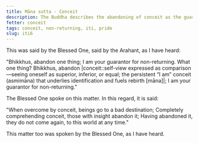 ```yaml
---
title: Māna sutta - Conceit
description: The Buddha describes the abandoning of conceit as the guarantee for non-returning.
fetter: conceit
tags: conceit, non-returning, iti, pride
slug: iti6
---
```


This was said by the Blessed One, said by the Arahant, as I have heard:

"Bhikkhus, abandon one thing; I am your guarantor for non-returning. What one thing? Bhikkhus, abandon |conceit::self-view expressed as comparison—seeing oneself as superior, inferior, or equal; the persistent “I am” conceit (asmimāna) that underlies identification and fuels rebirth [māna]|; I am your guarantor for non-returning."

The Blessed One spoke on this matter. In this regard, it is said:

"When overcome by conceit,
beings go to a bad destination;
Completely comprehending conceit,
those with insight abandon it;
Having abandoned it, they do not come again,
to this world at any time."

This matter too was spoken by the Blessed One, as I have heard.